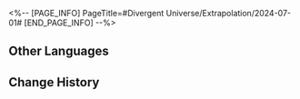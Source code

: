 <%-- [PAGE_INFO]
PageTitle=#Divergent Universe/Extrapolation/2024-07-01#
[END_PAGE_INFO] --%>
{{Event
|name              = Cyclical Extrapolation: Windfall of Wealth
|image             = Event Cyclical Extrapolation Windfall of Wealth.png
|type              = Cyclical Extrapolation
|time_start        = 2024-07-01 04:00:00
|time_end          = 2024-07-08 03:59:59
}}

{{Cyclical Extrapolation
|curios     = Reunion With Death; Indecipherable Box
|equations  = 
|rewards    = Relic Remains*30; Lost Crystal*3
|boss_1_1   = Automaton Direwolf; Searing Prowler; Aurumaton Spectral Envoy; "Past Confined and Caged"; Memory Zone Meme "Shell of Faded Rage"
|boss_1_2   = Disciples of Sanctus Medicus: Shape Shifter (Bug); The Ascended (Bug); Abundance Sprite: Malefic Ape (Bug); Senior Staff: Team Leader (Bug); Aurumaton Spectral Envoy (Bug); Dreamjolt Troupe's Beyond Overcooked (Bug); Dreamjolt Troupe's Sweet Gorilla (Bug); "Past Confined and Caged" (Bug); "Tomorrow in Harmonious Chords" (Bug); "Present Inebriated in Revelry" (Bug)
|boss_2_1   = Automaton Direwolf (Bug); Searing Prowler (Bug); Frigid Prowler (Bug); Aurumaton Spectral Envoy (Bug); "Past Confined and Caged" (Bug)
|boss_2_2   = Svarog (Complete); Stellaron Hunter: Kafka (Complete); Abundant Ebon Deer (Complete); Cloud Knight Lieutenant: Yanqing (Complete); Memory Zone Meme "Something Unto Death" (Complete)
|boss_3     = Stellaron Hunter: Sam (Complete)
}}

==Other Languages==
{{Other Languages
|en   = Cyclical Extrapolation: Windfall of Wealth
|zhs  = 周期演算：堆金积玉
|zht  = 週期演算：堆金積玉
|ja   = 周期演算：財産の集積
|ko   = 주기 연산: 높이 쌓인 재물
|es   = Cálculo periódico: Acumulación de riqueza
|fr   = Calcul cyclique&nbsp;: Vent de fortune
|ru   = Цикличное вычисление: Богатства
|th   = การคำนวณแบบรอบ: กองสมบัติมหาศาล
|vi   = Ngoại Suy Chu Kỳ: Vàng Ngọc Chất Đống
|de   = Zyklische Berechnung: Gewaltiges Vermögen
|id   = Kalkulasi Siklus: Kekayaan Berlimpah
|pt   = Extrapolação Cíclica: Ventania de Riquezas
}}

==Change History==
{{Change History|2.3}}